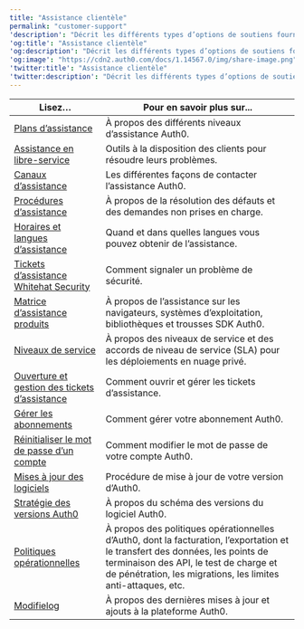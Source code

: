 ---
title: "Assistance clientèle"
permalink: "customer-support"
'description': "Décrit les différents types d’options de soutiens fournies par Auth0."
'og:title': "Assistance clientèle"
'og:description': "Décrit les différents types d’options de soutiens fournies par Auth0."
'og:image': "https://cdn2.auth0.com/docs/1.14567.0/img/share-image.png"
'twitter:title': "Assistance clientèle"
'twitter:description': "Décrit les différents types d’options de soutiens fournies par Auth0."
---

<table class="table"><thead>
<tr>
<th><strong>Lisez…</strong></th>
<th><strong>Pour en savoir plus sur...</strong></th>
</tr>
</thead>
<tbody>
<tr>
<td><a href="/docs/docs/fr-ca/support/support-plans">Plans d’assistance</a></td>
<td>À propos des différents niveaux d’assistance Auth0.</td>
</tr>
<tr>
<td><a href="/docs/docs/fr-ca/troubleshoot/customer-support/self-service-support">Assistance en libre-service</a></td>
<td>Outils à la disposition des clients pour résoudre leurs problèmes.</td>
</tr>
<tr>
<td><a href="/docs/docs/fr-ca/troubleshoot/customer-support/support-channels">Canaux d’assistance</a></td>
<td>Les différentes façons de contacter l’assistance Auth0.</td>
</tr>
<tr>
<td><a href="/docs/docs/fr-ca/troubleshoot/customer-support/support-procedures">Procédures d’assistance</a></td>
<td>À propos de la résolution des défauts et des demandes non prises en charge.</td>
</tr>
<tr>
<td><a href="/docs/docs/fr-ca/troubleshoot/customer-support/support-hours-and-languages">Horaires et langues d’assistance</a></td>
<td>Quand et dans quelles langues vous pouvez obtenir de l’assistance.</td>
</tr>
<tr>
<td><a href="/docs/docs/fr-ca/support/whitehat-security-support-tickets">Tickets d’assistance Whitehat Security</a></td>
<td>Comment signaler un problème de sécurité.</td>
</tr>
<tr>
<td><a href="/docs/docs/fr-ca/support/product-support-matrix">Matrice d’assistance produits</a></td>
<td>À propos de l’assistance sur les navigateurs, systèmes d’exploitation, bibliothèques et trousses SDK Auth0.</td>
</tr>
<tr>
<td><a href="/docs/docs/fr-ca/support/services-level-descriptions">Niveaux de service</a></td>
<td>À propos des niveaux de service et des accords de niveau de service (SLA) pour les déploiements en nuage privé.</td>
</tr>
<tr>
<td><a href="/docs/docs/fr-ca/support/open-and-manage-support-tickets">Ouverture et gestion des tickets d’assistance</a></td>
<td>Comment ouvrir et gérer les tickets d’assistance.</td>
</tr>
<tr>
<td><a href="/docs/docs/fr-ca/support/manage-subscriptions">Gérer les abonnements</a></td>
<td>Comment gérer votre abonnement Auth0.</td>
</tr>
<tr>
<td><a href="/docs/docs/fr-ca/support/reset-account-passwords">Réinitialiser le mot de passe d’un compte</a></td>
<td>Comment modifier le mot de passe de votre compte Auth0.</td>
</tr>
<tr>
<td><a href="/docs/docs/fr-ca/troubleshoot/customer-support/software-updates">Mises à jour des logiciels</a></td>
<td>Procédure de mise à jour de votre version d’Auth0.</td>
</tr>
<tr>
<td><a href="/docs/docs/fr-ca/support/versioning-strategy">Stratégie des versions Auth0</a></td>
<td>À propos du schéma des versions du logiciel Auth0.</td>
</tr>
<tr>
<td><a href="/docs/docs/fr-ca/support/policies">Politiques opérationnelles</a></td>
<td>À propos des politiques opérationnelles d’Auth0, dont la facturation, l’exportation et le transfert des données, les points de terminaison des API, le test de charge et de pénétration, les migrations, les limites anti-attaques, etc.</td>
</tr>
<tr>
<td><a href="https://auth0.com/changelog">Modifielog</a></td>
<td>À propos des dernières mises à jour et ajouts à la plateforme Auth0.</td>
</tr>
</tbody>
</table>